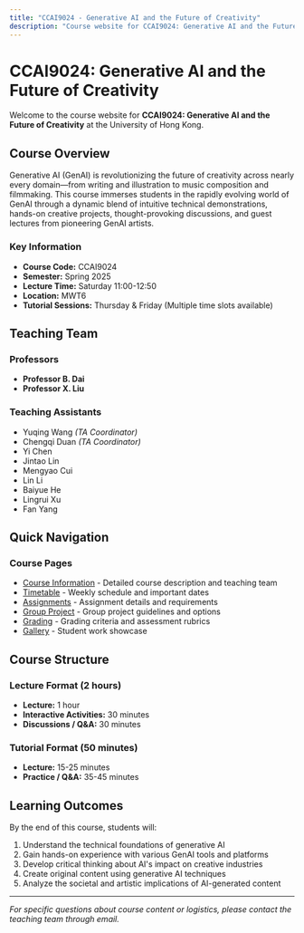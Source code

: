 ```yaml
---
title: "CCAI9024 - Generative AI and the Future of Creativity"
description: "Course website for CCAI9024: Generative AI and the Future of Creativity at HKU"
---
```


# CCAI9024: Generative AI and the Future of Creativity

Welcome to the course website for **CCAI9024: Generative AI and the Future of Creativity** at the University of Hong Kong.

## Course Overview

Generative AI (GenAI) is revolutionizing the future of creativity across nearly every domain—from writing and illustration to music composition and filmmaking. This course immerses students in the rapidly evolving world of GenAI through a dynamic blend of intuitive technical demonstrations, hands-on creative projects, thought-provoking discussions, and guest lectures from pioneering GenAI artists.

### Key Information

- **Course Code:** CCAI9024
- **Semester:** Spring 2025
- **Lecture Time:** Saturday 11:00-12:50
- **Location:** MWT6
- **Tutorial Sessions:** Thursday & Friday (Multiple time slots available)

## Teaching Team

### Professors
- **Professor B. Dai**
- **Professor X. Liu**

### Teaching Assistants
- Yuqing Wang *(TA Coordinator)*
- Chengqi Duan *(TA Coordinator)*
- Yi Chen
- Jintao Lin
- Mengyao Cui
- Lin Li
- Baiyue He
- Lingrui Xu
- Fan Yang

## Quick Navigation

### Course Pages

- [Course Information](/about-course) - Detailed course description and teaching team
- [Timetable](/timetable) - Weekly schedule and important dates
- [Assignments](/assignments) - Assignment details and requirements
- [Group Project](/group-project) - Group project guidelines and options
- [Grading](/grading) - Grading criteria and assessment rubrics
- [Gallery](/gallery) - Student work showcase

## Course Structure

### Lecture Format (2 hours)
- **Lecture:** 1 hour
- **Interactive Activities:** 30 minutes
- **Discussions / Q&A:** 30 minutes

### Tutorial Format (50 minutes)
- **Lecture:** 15-25 minutes
- **Practice / Q&A:** 35-45 minutes

## Learning Outcomes

By the end of this course, students will:

1. Understand the technical foundations of generative AI
2. Gain hands-on experience with various GenAI tools and platforms
3. Develop critical thinking about AI's impact on creative industries
4. Create original content using generative AI techniques
5. Analyze the societal and artistic implications of AI-generated content

---

*For specific questions about course content or logistics, please contact the teaching team through email.*